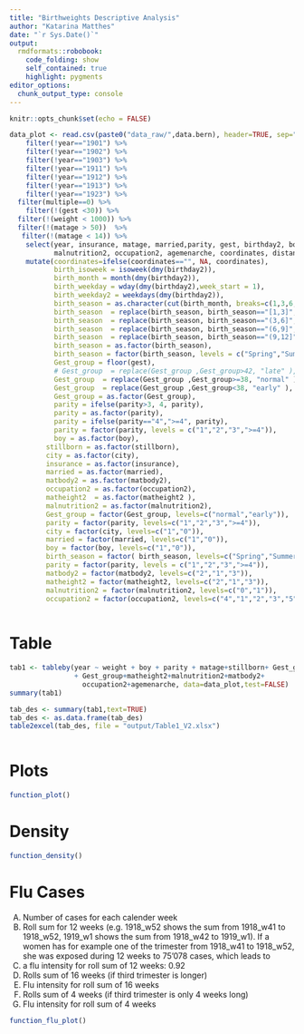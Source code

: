 ```yaml
---
title: "Birthweights Descriptive Analysis"
author: "Katarina Matthes"
date: "`r Sys.Date()`"
output:
  rmdformats::robobook:
    code_folding: show
    self_contained: true
    highlight: pygments
editor_options: 
  chunk_output_type: console
---
```



```r
knitr::opts_chunk$set(echo = FALSE)
```

```r
data_plot <- read.csv(paste0("data_raw/",data.bern), header=TRUE, sep=";") %>%
    filter(!year=="1901") %>%
    filter(!year=="1902") %>%
    filter(!year=="1903") %>%
    filter(!year=="1911") %>%
    filter(!year=="1912") %>%
    filter(!year=="1913") %>%
    filter(!year=="1923") %>%
  filter(multiple==0) %>%
    filter(!(gest <30)) %>%
  filter(!(weight < 1000)) %>%
  filter(!(matage > 50))  %>%
   filter(!(matage < 14)) %>% 
    select(year, insurance, matage, married,parity, gest, birthday2, boy, stillborn, multiple, weight, gestdummy2, matheight2, matbody2,
           malnutrition2, occupation2, agemenarche, coordinates, distance, city)%>%
    mutate(coordinates=ifelse(coordinates=="", NA, coordinates),
           birth_isoweek = isoweek(dmy(birthday2)),
           birth_month = month(dmy(birthday2)),
           birth_weekday = wday(dmy(birthday2),week_start = 1),
           birth_weekday2 = weekdays(dmy(birthday2)),
           birth_season = as.character(cut(birth_month, breaks=c(1,3,6,9,12),include.lowest = TRUE)),
           birth_season  = replace(birth_season, birth_season=="[1,3]", "Winter" ),
           birth_season  = replace(birth_season, birth_season=="(3,6]", "Spring" ),
           birth_season  = replace(birth_season, birth_season=="(6,9]", "Summer" ),
           birth_season  = replace(birth_season, birth_season=="(9,12]", "Fall" ),
           birth_season = as.factor(birth_season),
           birth_season = factor(birth_season, levels = c("Spring","Summer","Fall","Winter")),
           Gest_group = floor(gest),
           # Gest_group  = replace(Gest_group ,Gest_group>42, "late" ),
           Gest_group  = replace(Gest_group ,Gest_group>=38, "normal" ),
           Gest_group  = replace(Gest_group ,Gest_group<38, "early" ),
           Gest_group = as.factor(Gest_group),
           parity = ifelse(parity>3, 4, parity),
           parity = as.factor(parity),
           parity = ifelse(parity=="4",">=4", parity),
           parity = factor(parity, levels = c("1","2","3",">=4")),
           boy = as.factor(boy),
         stillborn = as.factor(stillborn),
         city = as.factor(city),
         insurance = as.factor(insurance),
         married = as.factor(married),
         matbody2 = as.factor(matbody2),
         occupation2 = as.factor(occupation2),
         matheight2  = as.factor(matheight2 ),
         malnutrition2 = as.factor(malnutrition2),
         Gest_group = factor(Gest_group, levels=c("normal","early")),
         parity = factor(parity, levels=c("1","2","3",">=4")),
         city = factor(city, levels=c("1","0")),
         married = factor(married, levels=c("1","0")),
         boy = factor(boy, levels=c("1","0")),
         birth_season = factor( birth_season, levels=c("Spring","Summer","Fall","Winter")),
         parity = factor(parity, levels = c("1","2","3",">=4")),
         matbody2 = factor(matbody2, levels=c("2","1","3")),
         matheight2 = factor(matheight2, levels=c("2","1","3")),
         malnutrition2 = factor(malnutrition2, levels=c("0","1")),
         occupation2 = factor(occupation2, levels=c("4","1","2","3","5","6","7")))
         

```

# Table
```r
tab1 <- tableby(year ~ weight + boy + parity + matage+stillborn+ Gest_group+city+insurance+married
                + Gest_group+matheight2+malnutrition2+matbody2+
                  occupation2+agemenarche, data=data_plot,test=FALSE)
summary(tab1)

tab_des <- summary(tab1,text=TRUE)
tab_des <- as.data.frame(tab_des)
table2excel(tab_des, file = "output/Table1_V2.xlsx")
 

```

# Plots
```r
function_plot()
```

# Density
```r
function_density()
```


# Flu Cases

A) Number of cases for each calender week
B) Roll sum for 12 weeks (e.g. 1918_w52 shows the sum from 1918_w41 to 1918_w52,  1919_w1 shows the sum from 1918_w42 to 1919_w1). If a women 
has for example one of the trimester from  1918_w41 to 1918_w52, she was exposed during 12 weeks to 75'078 cases, which leads to
C) a flu intensity for roll sum of 12 weeks: 0.92
D) Rolls sum of 16 weeks (if third trimester is longer)
E) Flu intensity for roll sum of 16 weeks
F) Rolls sum of 4 weeks (if third trimester is only 4 weeks long)
G) Flu intensity for roll sum of 4 weeks 


```r
function_flu_plot()
```